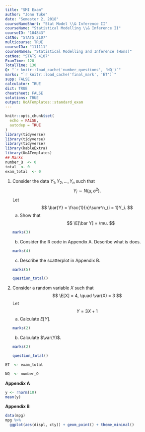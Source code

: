 ```yaml
---
title: "SMI Exam"
author: "Jono Tuke"
date: "Semester 2, 2018"
courseNameShort: "Stat Model \\& Inference II"
courseName: "Statistical Modelling \\& Inference II"
courseID: "104843"
catNo: "STATS 2107"
multicourse: TRUE
courseIDa: "111111"
courseNamea: "Statistical Modelling and Inference (Hons)"
catNoa: "STATS 4107"
ExamTime: 120
TotalTime: 130
Q: "`r knitr::load_cache('number_questions', 'NQ')`"
marks: "`r knitr::load_cache('final_mark', 'ET')`"
supp: FALSE
calculator: TRUE
dict: TRUE
cheatsheet: FALSE
solutions: TRUE
output: UoATemplates::standard_exam
---
```



```r
knitr::opts_chunk$set(
  echo = FALSE, 
  autodep = TRUE
)
library(tidyverse)
library(tidyverse)
library(tidyverse)
library(kableExtra)
library(UoATemplates)
## Marks
number_Q  <- 0
total  <- 0
exam_total  <- 0
```


1. Consider the data $Y_1, Y_2, \ldots, Y_n$ such that
$$
Y_i \sim N(\mu, \sigma^2). 
$$
Let 
$$
\bar{Y} = \frac{1}{n}\sum^n_{i = 1}Y_i. 
$$
    a. Show that
$$
\E[\bar Y] = \mu.
$$
```r
marks(3)
```
\begin{solutions}
$$
\begin{aligned}
\E[\bar Y] &= 
\E\left[
\frac{1}{n}\sum^n_{i = 1}Y_i
\right]\\
&= \frac{1}{n}\sum^n_{i = 1}\E[Y_i]\\
&= \frac{1}{n}\sum^n_{i = 1}\mu\\
&= \mu. 
\end{aligned}
$$
\end{solutions}
    b. Consider the R code in Appendix A. Describe what is does. 
```r
marks(4)
```
\begin{solutions}
Description of code.
\end{solutions}
    c. Describe the scatterplot in Appendix B. 
```r
marks(5)
```
\begin{solutions}
Negative, strong, non-linear relationship.
\end{solutions}
```r
question_total()
```
1. Consider a random variable $X$ such that
$$
\E[X] = 4, \quad \var(X) = 3
$$
Let
$$
Y = 3X + 1
$$
    a. Calculate $E[Y]$. 
```r
marks(2)
```
\begin{solutions}
$$
\E[Y] = \E[3X + 1] = 3\E[X] + 1 = 3(4) + 1 = 13.
$$
\end{solutions}
    b. Calculate $\var(Y)$.
```r
marks(2)
```
\begin{solutions}
$$
\var(Y) = \var(3X + 1) = 3^2\times\var(X) = 9 \times 3 = 27.
$$
\end{solutions}
```r
question_total()
```



<!-- Needed for total mark and number of questions -->
```r
ET  <- exam_total
```
```r
NQ  <- number_Q
```


\newpage

**Appendix A**

```r
y <- rnorm(10)
mean(y)
```

**Appendix B**

```r
data(mpg)
mpg %>% 
  ggplot(aes(displ, cty)) + geom_point() + theme_minimal()
```
\label{page:LastPage}
